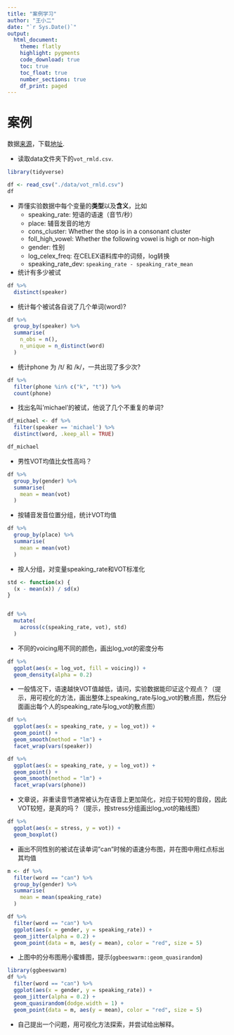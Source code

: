 ```yaml
---
title: "案例学习"
author: "王小二"
date: "`r Sys.Date()`"
output: 
  html_document:
    theme: flatly
    highlight: pygments
    code_download: true
    toc: true
    toc_float: true
    number_sections: true
    df_print: paged
---
```





# 案例

数据[来源](http://people.linguistics.mcgill.ca/~morgan/sonderegger_graff_bane_mediumterm_language.pdf)，下载[地址](https://osf.io/dmxuj/).



- 读取data文件夹下的`vot_rmld.csv`.
```r
library(tidyverse)

df <- read_csv("./data/vot_rmld.csv")
df
```


- 弄懂实验数据中每个变量的**类型**以及**含义**，比如
   - speaking_rate: 短语的语速（音节/秒）
   - place: 辅音发音的地方
   - cons_cluster: Whether the stop is in a consonant cluster
   - foll_high_vowel: Whether the following vowel is high or non-high
   - gender: 性别
   - log_celex_freq: 在CELEX语料库中的词频，log转换
   - speaking_rate_dev: `speaking_rate - speaking_rate_mean`


- 统计有多少被试

```r
df %>% 
  distinct(speaker)
```


- 统计每个被试各自说了几个单词(word)?
```r
df %>%
  group_by(speaker) %>% 
  summarise(
    n_obs = n(),
    n_unique = n_distinct(word)
  )
```

- 统计phone 为 /t/ 和 /k/，一共出现了多少次?
```r
df %>% 
  filter(phone %in% c("k", "t")) %>% 
  count(phone)
```



- 找出名叫'michael'的被试，他说了几个不重复的单词? 

```r
df_michael <- df %>% 
  filter(speaker == 'michael') %>%
  distinct(word, .keep_all = TRUE)

df_michael
```



- 男性VOT均值比女性高吗？
```r
df %>% 
  group_by(gender) %>%
  summarise(
    mean = mean(vot)
  ) 
```


- 按辅音发音位置分组，统计VOT均值
```r
df %>% 
  group_by(place) %>%
  summarise(
    mean = mean(vot)
  ) 
```



- 按人分组，对变量speaking_rate和VOT标准化
```r
std <- function(x) {
  (x - mean(x)) / sd(x)
}


df %>%
  mutate(
    across(c(speaking_rate, vot), std)
  )
```


- 不同的voicing用不同的颜色，画出log_vot的密度分布
```r
df %>% 
  ggplot(aes(x = log_vot, fill = voicing)) +
  geom_density(alpha = 0.2)
```



  
- 一般情况下，语速越快VOT值越低，请问，实验数据能印证这个观点？（提示，用可视化的方法，画出整体上speaking_rate与log_vot的散点图，然后分面画出每个人的speaking_rate与log_vot的散点图）


```r
df %>% 
  ggplot(aes(x = speaking_rate, y = log_vot)) +
  geom_point() +
  geom_smooth(method = "lm") +
  facet_wrap(vars(speaker))
```



```r
df %>% 
  ggplot(aes(x = speaking_rate, y = log_vot)) +
  geom_point() +
  geom_smooth(method = "lm") +
  facet_wrap(vars(phone))
```



- 文章说，非重读音节通常被认为在语音上更加简化，对应于较短的音段，因此VOT较短，是真的吗？（提示，按stress分组画出log_vot的箱线图）

```r
df %>%  
  ggplot(aes(x = stress, y = vot)) +
  geom_boxplot() 
```


- 画出不同性别的被试在读单词"can"时候的语速分布图，并在图中用红点标出其均值

```r
m <- df %>%
  filter(word == "can") %>% 
  group_by(gender) %>%
  summarise(
    mean = mean(speaking_rate)
  )

df %>%
  filter(word == "can") %>% 
  ggplot(aes(x = gender, y = speaking_rate)) +
  geom_jitter(alpha = 0.2) +
  geom_point(data = m, aes(y = mean), color = "red", size = 5)
```


- 上图中的分布图用小蜜蜂图，提示(`ggbeeswarm::geom_quasirandom`)

```r
library(ggbeeswarm)
df %>%
  filter(word == "can") %>% 
  ggplot(aes(x = gender, y = speaking_rate)) +
  geom_jitter(alpha = 0.2) +
  geom_quasirandom(dodge.width = 1) + 
  geom_point(data = m, aes(y = mean), color = "red", size = 5)
```

- 自己提出一个问题，用可视化方法探索，并尝试给出解释。


